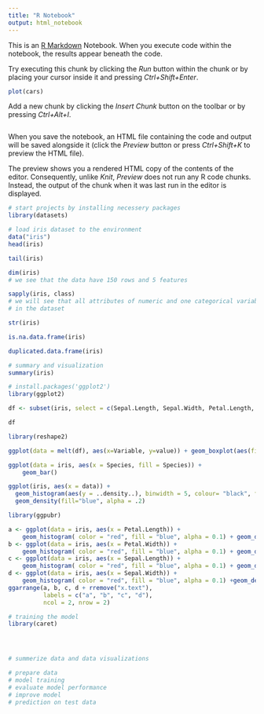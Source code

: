 ```yaml
---
title: "R Notebook"
output: html_notebook
---
```


This is an [R Markdown](http://rmarkdown.rstudio.com) Notebook. When you execute code within the notebook, the results appear beneath the code. 

Try executing this chunk by clicking the *Run* button within the chunk or by placing your cursor inside it and pressing *Ctrl+Shift+Enter*. 

```r
plot(cars)
```

Add a new chunk by clicking the *Insert Chunk* button on the toolbar or by pressing *Ctrl+Alt+I*.
```r

```

When you save the notebook, an HTML file containing the code and output will be saved alongside it (click the *Preview* button or press *Ctrl+Shift+K* to preview the HTML file).

The preview shows you a rendered HTML copy of the contents of the editor. Consequently, unlike *Knit*, *Preview* does not run any R code chunks. Instead, the output of the chunk when it was last run in the editor is displayed.
```r
# start projects by installing necessery packages
library(datasets)
```
```r
# load iris dataset to the environment
data("iris")
head(iris)
```
```r
tail(iris)
```
```r
dim(iris)
# we see that the data have 150 rows and 5 features
```


```r
sapply(iris, class)
# we will see that all attributes of numeric and one categorical variable
# in the dataset
```


```r
str(iris)
```


```r
is.na.data.frame(iris)
```


```r
duplicated.data.frame(iris)
```


```r
# summary and visualization
summary(iris)
```
```r
# install.packages('ggplot2')
library(ggplot2)
```

```r
df <- subset(iris, select = c(Sepal.Length, Sepal.Width, Petal.Length, Petal.Width))
```

```r
df
```
```r
library(reshape2)
```

```r
ggplot(data = melt(df), aes(x=Variable, y=value)) + geom_boxplot(aes(fill=variable))
```
```r
ggplot(data = iris, aes(x = Species, fill = Species)) +
    geom_bar()
```

```r
ggplot(iris, aes(x = data)) +
  geom_histogram(aes(y = ..density..), binwidth = 5, colour= "black", fill = "white") +
  geom_density(fill="blue", alpha = .2) 
```

```r
library(ggpubr)
```

```r
a <- ggplot(data = iris, aes(x = Petal.Length)) +
    geom_histogram( color = "red", fill = "blue", alpha = 0.1) + geom_density()
b <- ggplot(data = iris, aes(x = Petal.Width)) +
    geom_histogram( color = "red", fill = "blue", alpha = 0.1) + geom_density()
c <- ggplot(data = iris, aes(x = Sepal.Length)) +
    geom_histogram( color = "red", fill = "blue", alpha = 0.1) + geom_density()
d <- ggplot(data = iris, aes(x = Sepal.Width)) +
    geom_histogram( color = "red", fill = "blue", alpha = 0.1) +geom_density()
ggarrange(a, b, c, d + rremove("x.text"), 
          labels = c("a", "b", "c", "d"),
          ncol = 2, nrow = 2)
```

```r
# training the model
library(caret)
```

```r

```


```r
```


```r
```

```r
# summerize data and data visualizations

# prepare data
# model training
# evaluate model performance 
# improve model
# prediction on test data
```

